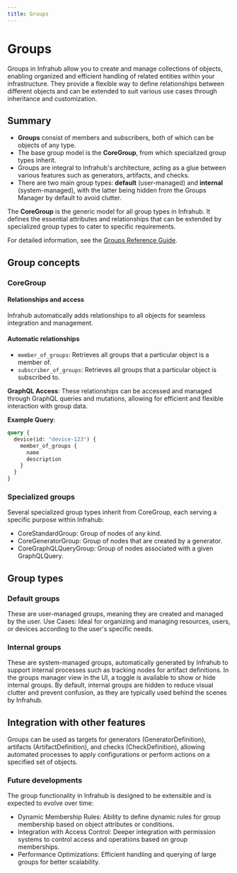 ```yaml
---
title: Groups
---
```


# Groups

Groups in Infrahub allow you to create and manage collections of objects, enabling organized and efficient handling of related entities within your infrastructure. They provide a flexible way to define relationships between different objects and can be extended to suit various use cases through inheritance and customization.

## Summary

- **Groups** consist of members and subscribers, both of which can be objects of any type.
- The base group model is the **CoreGroup**, from which specialized group types inherit.
- Groups are integral to Infrahub's architecture, acting as a glue between various features such as generators, artifacts, and checks.
- There are two main group types: **default** (user-managed) and **internal** (system-managed), with the latter being hidden from the Groups Manager by default to avoid clutter.

The **CoreGroup** is the generic model for all group types in Infrahub. It defines the essential attributes and relationships that can be extended by specialized group types to cater to specific requirements.

For detailed information, see the [Groups Reference Guide](../reference/schema/groups).

## Group concepts

### CoreGroup

#### Relationships and access

Infrahub automatically adds relationships to all objects for seamless integration and management.

#### Automatic relationships

- `member_of_groups`: Retrieves all groups that a particular object is a member of.
- `subscriber_of_groups`: Retrieves all groups that a particular object is subscribed to.

**GraphQL Access**: These relationships can be accessed and managed through GraphQL queries and mutations, allowing for efficient and flexible interaction with group data.

**Example Query**:

```graphql
query {
  device(id: "device-123") {
    member_of_groups {
      name
      description
    }
  }
}
```

### Specialized groups

Several specialized group types inherit from CoreGroup, each serving a specific purpose within Infrahub:

- CoreStandardGroup: Group of nodes of any kind.
- CoreGeneratorGroup: Group of nodes that are created by a generator.
- CoreGraphQLQueryGroup: Group of nodes associated with a given GraphQLQuery.

## Group types

### Default groups

These are user-managed groups, meaning they are created and managed by the user.
Use Cases: Ideal for organizing and managing resources, users, or devices according to the user's specific needs.

### Internal groups

These are system-managed groups, automatically generated by Infrahub to support internal processes such as tracking nodes for artifact definitions.
In the groups manager view in the UI, a toggle is available to show or hide internal groups. By default, internal groups are hidden to reduce visual clutter and prevent confusion, as they are typically used behind the scenes by Infrahub.

## Integration with other features

Groups can be used as targets for generators (GeneratorDefinition), artifacts (ArtifactDefinition), and checks (CheckDefinition), allowing automated processes to apply configurations or perform actions on a specified set of objects.

### Future developments

The group functionality in Infrahub is designed to be extensible and is expected to evolve over time:

- Dynamic Membership Rules: Ability to define dynamic rules for group membership based on object attributes or conditions.
- Integration with Access Control: Deeper integration with permission systems to control access and operations based on group memberships.
- Performance Optimizations: Efficient handling and querying of large groups for better scalability.